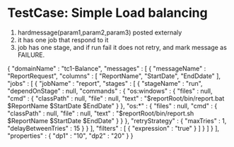 = TestCase: Simple Load balancing =

# hardmessage(param1,param2,param3) posted externaly
# it has one job that respond to it
# job has one stage, and if run fail it does not retry, and mark message as FAILURE.

<nowiki>
{
  "domainName" : "tc1-Balance",
  "messages" : [ {
    "messageName" : "ReportRequest",
    "columns" : [ "ReportName", "StartDate", "EndDdate" ],
    "jobs" : [ {
      "jobName" : "report",
      "stages" : [ {
        "stageName" : "run",
        "dependOnStage" : null,
        "commands" : {
          "os:windows" : {
            "files" : null,
            "cmd" : {
              "classPath" : null,
              "file" : null,
              "text" : "$reportRoot/bin/report.bat $ReportName $StartDate $EndDate"
            }
          },
          "os:*" : {
            "files" : null,
            "cmd" : {
              "classPath" : null,
              "file" : null,
              "text" : "$reportRoot/bin/report.sh $ReportName $StartDate $EndDate"
            }
          }
        },
        "retryStrategy" : {
          "maxTries" : 1,
          "delayBetweenTries" : 15
        }
      } ],
      "filters" : [ {
        "expression" : "true"
      } ]
    } ]
  } ],
  "properties" : {
    "dp1" : "10",
    "dp2" : "20"
  }
}
</nowiki>